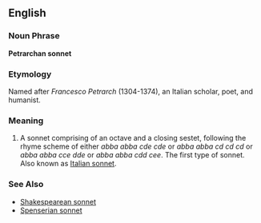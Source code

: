 ==English==

===Noun Phrase===
{{Wikipedia}}
'''Petrarchan sonnet'''

===Etymology===
Named after ''Francesco Petrarch'' (1304-1374), an Italian scholar, poet, and humanist.

===Meaning===
#A sonnet comprising of an octave and a closing sestet, following the rhyme scheme of either ''abba abba cde cde'' or ''abba abba cd cd cd'' or ''abba abba cce dde'' or ''abba abba cdd cee''.  The first type of sonnet.  Also known as [[Italian sonnet]].

===See Also===
*[[Shakespearean sonnet]]
*[[Spenserian sonnet]]